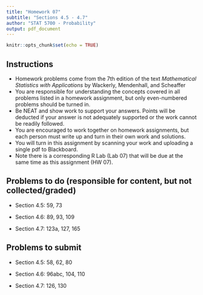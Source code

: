 ```yaml
---
title: "Homework 07"
subtitle: "Sections 4.5 - 4.7"
author: "STAT 5700 - Probability"
output: pdf_document
---
```


```r
knitr::opts_chunk$set(echo = TRUE)
```

## Instructions

- Homework problems come from the 7th edition of the text *Mathematical Statistics with Applications* by Wackerly, Mendenhall, and Scheaffer
- You are responsible for understanding the concepts covered in all problems listed in a homework assignment, but only even-numbered problems should be turned in. 
- Be NEAT and show work to support your answers. Points will be deducted if your answer is not adequately supported or the work cannot be readily followed. 
- You are encouraged to work together on homework assignments, but each person must write up and turn in their own work and solutions. 
- You will turn in this assignment by scanning your work and uploading a single pdf to Blackboard. 
- Note there is a corresponding R Lab (Lab 07) that will be due at the same time as this assignment (HW 07). 

## Problems to do (responsible for content, but not collected/graded)

+ Section 4.5: 59, 73

+ Section 4.6: 89, 93, 109

+ Section 4.7: 123a, 127, 165

## Problems to submit

+ Section 4.5: 58, 62, 80

+ Section 4.6: 96abc, 104, 110

+ Section 4.7: 126, 130